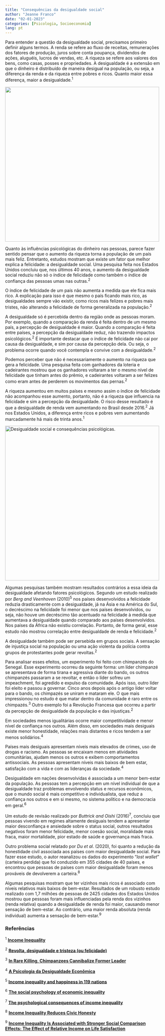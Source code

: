 ---
title: "Consequências da desigualdade social"
author: "Jeanne Franco"
date: "02-01-2023"
categories: [Psicologia, Socioeconomia]
lang: pt
---

Para entender a questão da desigualdade social, precisamos primeiro definir alguns termos. A renda se refere ao fluxo de receitas, remunerações dos fatores de produção, juros sobre conta poupança, dividendos de ações, aluguéis, lucros de vendas, etc. A riqueza se refere aos valores dos bens, como casas, posses e propriedades. A desigualdade é a extensão em que o dinheiro é distribuído de maneira desigual na população, ou seja, a diferença da renda e da riqueza entre pobres e ricos. Quanto maior essa diferença, maior a desigualdade.^1^

[![](images/Money_Cash.jpg){fig-align="center" width="500"}](https://en.m.wikipedia.org/wiki/File:Money_Cash.jpg)

Quanto às influências psicológicas do dinheiro nas pessoas, parece fazer sentido pensar que o aumento da riqueza torna a população de um país mais feliz. Entretanto, estudos mostram que existe um fator que melhor explica a felicidade: a desigualdade social. Uma pesquisa feita nos Estados Unidos concluiu que, nos últimos 40 anos, o aumento da desigualdade social reduziu não só o índice de felicidade como também o índice de confiança das pessoas umas nas outras.^2^

O índice de felicidade de um país não aumenta a medida que ele fica mais rico. A explicação para isso é que mesmo o país ficando mais rico, as desigualdades sempre vão existir, como ricos mais felizes e pobres mais tristes, não alterando a felicidade de forma generalizada na população.^2^

A desigualdade só é percebida dentro da região onde as pessoas moram. Por exemplo, quando a comparação da renda é feita dentro de um mesmo país, a percepção de desigualdade é maior. Quando a comparação é feita entre países, a percepção da desigualdade reduz, não trazendo impactos psicológicos.^2^ É importante destacar que o índice de felicidade não cai por causa da desigualdade, e sim por causa da percepção dela. Ou seja, o problema ocorre quando você contempla e convive com a desigualdade.^2^

Podemos perceber que não é necessariamente o aumento na riqueza que gera a felicidade. Uma pesquisa feita com ganhadores da loteria e cadeirantes mostrou que os ganhadores voltaram a ter o mesmo nível de felicidade que tinham antes do prêmio, e cadeirantes voltaram a ser felizes como eram antes de perderem os movimentos das pernas.^2^

A riqueza aumentou em muitos países e mesmo assim o índice de felicidade não acompanhou esse aumento, portanto, não é a riqueza que influencia na felicidade e sim a percepção da desigualdade. O risco desse resultado é que a desigualdade de renda vem aumentando no Brasil desde 2016.^2^ Já nos Estados Unidos, a diferença entre ricos e pobres vem aumentando marcadamente há mais de trinta anos.^1^

[![Desigualdade social e consequências psicológicas.](images/des_soc.png){alt="Desigualdade social e consequências psicológicas." fig-align="center" width="500"}](https://super.abril.com.br/coluna/bruno-garattoni/a-palavra-meritocracia-foi-inventada-por-um-escritor-de-esquerda-e-e-uma-distopia/)

Algumas pesquisas também mostram resultados contrários a essa ideia da desigualdade afetando fatores psicológicos. Segundo um estudo realizado por *Berg and Veenhoven* (2010)^5^ nos países desenvolvidos a felicidade reduzia drasticamente com a desigualdade, já na Ásia e na América do Sul, o decréscimo na felicidade foi menor que nos países desenvolvidos, ou seja, não houve um decréscimo tão acentuado na felicidade à medida que aumentava a desigualdade quando comparado aos países desenvolvidos. Nos países da África não existiu correlação. Portanto, de forma geral, esse estudo não mostrou correlação entre desigualdade de renda e felicidade.^2^

A desigualdade também pode ser persebida em grupos sociais. A sensação de injustiça social na população ou uma ação violenta da polícia contra grupos de protestantes pode gerar revoltas.^2^

Para analisar esses efeitos, um experimento foi feito com chimpanzés do Senegal. Esse experimento ocorreu da seguinte forma: um líder chimpanzé se apresentava de forma tirana e agressiva diante do bando, os outros chimpanzés passaram a se revoltar, e então o líder sofreu um impeachment, foi agredido e expulso da comunidade. Após isso, outro líder foi eleito e passou a governar. Cinco anos depois após o antigo líder voltar para o bando, os chimpazés se uniram e mataram ele. O que mais impressionou no estudo é que matar dentro da comunidade é raro entre os chimpazés.^3^ Outro exemplo foi a Revolução Francesa que ocorreu a partir da percepção de desigualdade da população e das injustiças.^2^

Em sociedades menos igualitárias ocorre maior competitividade e menor nível de confiança nos outros. Além disso, em sociedades mais desiguais existe menor honestidade, relações mais distantes e ricos tendem a ser menos solidários.^4^

Países mais desiguais apresentam níveis mais elevados de crimes, uso de drogas e racismo. As pessoas se encaixam menos em atividades comunitárias, ajudam menos os outros e exibem comportamentos antissociais. As pessoas apresentam níveis mais baixos de bem estar, satisfação com a vida e com as lideranças da sociedade.^4^

Desigualdade em nações desenvolvidas é associada a um menor bem-estar da população. As pessoas tem a percepção em um nível individual de que a desigualdade traz problemas envolvendo status e recursos econômicos, que o mundo social é mais competitivo e individualista, que reduz a confiança nos outros e em si mesmo, no sistema político e na democracia em geral.^6^

Um estudo de revisão realizado por *Buttrick and Oishi* (2016)^7^, concluiu que pessoas vivendo em regimes altamente desiguais tendem a apresentar maior desconfiança e ansiedade sobre o status social, outros resultados negativos foram menor felicidade, menor coesão social, moralidade mais fraca, maior mortalidade, pior estado de saúde e governança mais fraca.

Outro problema social relatado por *Du et al*. (2020), foi quanto a redução da honestidade civil associada aos países com maior desigualdade social. Para fazer esse estudo, o autor reanalizou os dados do experimento "*lost wallet*" (carteira perdida) que foi conduzido em 355 cidades de 40 países, e encontrou que pessoas de países com maior desigualdade foram menos prováveis de devolverem a carteira.^8^

Algumas pesquisas mostram que ter vizinhos mais ricos é associado com níveis relativos mais baixos de bem-estar. Resultados de um robusto estudo realizado com 1,7 milhões de pessoas de 2425 cidades dos Estados Unidos mostrou que pessoas foram mais influenciadas pela renda dos vizinhos (renda relativa) quando a desigualdade de renda foi maior, causando menor sensação de bem-estar. Ao contrário, uma maior renda absoluta (renda individual) aumenta a sensação de bem-estar.^9^

### Referências

^1^ [**Income Inequality**](https://inequality.org/facts/income-inequality/)

^2^ [**Revolta, desigualdade e tristeza (ou felicidade)**](https://www.youtube.com/watch?v=vLBfvenXhyI)

^3^ [**In Rare Killing, Chimpanzees Cannibalize Former Leader**](https://www.nationalgeographic.com/animals/article/chimpanzees-murder-cannibalism-senegal)

^4^ [**A Psicologia da Desigualdade Econômica**](https://www.youtube.com/watch?v=-FsAAsOVocM)

^5^ [**Income inequality and happiness in 119 nations**](https://personal.eur.nl/veenhoven/Pub2010s/2010b-full.pdf)

^6^ [**The social psychology of economic inequality**](https://www.wider.unu.edu/publication/social-psychology-economic-inequality#:~:text=The%20evidence%20from%20developed%20nations,systems%2C%20and%20democracy%20in%20general.)

^7^ [**The psychological consequences of income inequality**](https://compass.onlinelibrary.wiley.com/doi/full/10.1111/spc3.12304)

^8^ [**Income Inequality Reduces Civic Honesty**](https://journals.sagepub.com/doi/abs/10.1177/1948550620929495)

^9^ [**Income Inequality Is Associated with Stronger Social Comparison Effects: The Effect of Relative Income on Life Satisfaction**](https://www.ncbi.nlm.nih.gov/pmc/articles/PMC4718872/#:~:text=Results%20showed%20that%20higher%20income,when%20income%20inequality%20was%20high)
